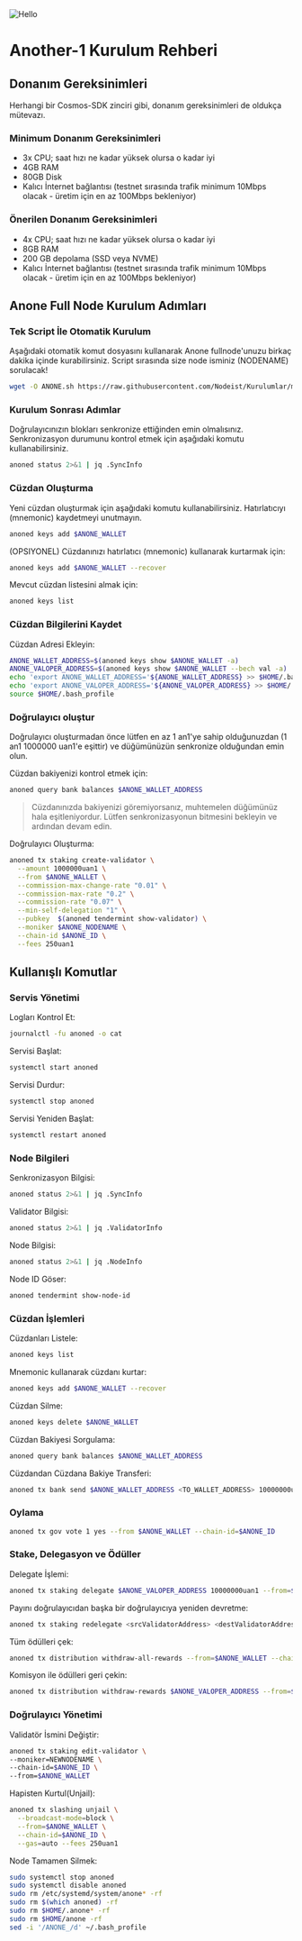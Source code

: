 <Image src="https://i.hizliresim.com/r12vuda.png" alt="Hello" width={500} height={500} />

# Another-1 Kurulum Rehberi
## Donanım Gereksinimleri
Herhangi bir Cosmos-SDK zinciri gibi, donanım gereksinimleri de oldukça mütevazı.

### Minimum Donanım Gereksinimleri
 - 3x CPU; saat hızı ne kadar yüksek olursa o kadar iyi
 - 4GB RAM
 - 80GB Disk
 - Kalıcı İnternet bağlantısı (testnet sırasında trafik minimum 10Mbps olacak - üretim için en az 100Mbps bekleniyor)

### Önerilen Donanım Gereksinimleri
 - 4x CPU; saat hızı ne kadar yüksek olursa o kadar iyi
 - 8GB RAM
 - 200 GB depolama (SSD veya NVME)
 - Kalıcı İnternet bağlantısı (testnet sırasında trafik minimum 10Mbps olacak - üretim için en az 100Mbps bekleniyor)

## Anone Full Node Kurulum Adımları
### Tek Script İle Otomatik Kurulum
Aşağıdaki otomatik komut dosyasını kullanarak Anone fullnode'unuzu birkaç dakika içinde kurabilirsiniz. 
Script sırasında size node isminiz (NODENAME) sorulacak!


```bash
wget -O ANONE.sh https://raw.githubusercontent.com/Nodeist/Kurulumlar/main/Anone/ANONE && chmod +x ANONE.sh && ./ANONE.sh
```

### Kurulum Sonrası Adımlar

Doğrulayıcınızın blokları senkronize ettiğinden emin olmalısınız. 
Senkronizasyon durumunu kontrol etmek için aşağıdaki komutu kullanabilirsiniz.
```bash
anoned status 2>&1 | jq .SyncInfo
```

### Cüzdan Oluşturma
Yeni cüzdan oluşturmak için aşağıdaki komutu kullanabilirsiniz. Hatırlatıcıyı (mnemonic) kaydetmeyi unutmayın.
```bash
anoned keys add $ANONE_WALLET
```

(OPSIYONEL) Cüzdanınızı hatırlatıcı (mnemonic) kullanarak kurtarmak için:
```bash
anoned keys add $ANONE_WALLET --recover
```

Mevcut cüzdan listesini almak için:
```bash
anoned keys list
```

### Cüzdan Bilgilerini Kaydet
Cüzdan Adresi Ekleyin:
```bash
ANONE_WALLET_ADDRESS=$(anoned keys show $ANONE_WALLET -a)
ANONE_VALOPER_ADDRESS=$(anoned keys show $ANONE_WALLET --bech val -a)
echo 'export ANONE_WALLET_ADDRESS='${ANONE_WALLET_ADDRESS} >> $HOME/.bash_profile
echo 'export ANONE_VALOPER_ADDRESS='${ANONE_VALOPER_ADDRESS} >> $HOME/.bash_profile
source $HOME/.bash_profile
```


### Doğrulayıcı oluştur
Doğrulayıcı oluşturmadan önce lütfen en az 1 an1'ye sahip olduğunuzdan (1 an1 1000000 uan1'e eşittir) ve düğümünüzün senkronize olduğundan emin olun.

Cüzdan bakiyenizi kontrol etmek için:
```bash
anoned query bank balances $ANONE_WALLET_ADDRESS
```
> Cüzdanınızda bakiyenizi göremiyorsanız, muhtemelen düğümünüz hala eşitleniyordur. Lütfen senkronizasyonun bitmesini bekleyin ve ardından devam edin. 

Doğrulayıcı Oluşturma:
```bash
anoned tx staking create-validator \
  --amount 1000000uan1 \
  --from $ANONE_WALLET \
  --commission-max-change-rate "0.01" \
  --commission-max-rate "0.2" \
  --commission-rate "0.07" \
  --min-self-delegation "1" \
  --pubkey  $(anoned tendermint show-validator) \
  --moniker $ANONE_NODENAME \
  --chain-id $ANONE_ID \
  --fees 250uan1
```



## Kullanışlı Komutlar
### Servis Yönetimi
Logları Kontrol Et:
```bash
journalctl -fu anoned -o cat
```

Servisi Başlat:
```bash
systemctl start anoned
```

Servisi Durdur:
```bash
systemctl stop anoned
```

Servisi Yeniden Başlat:
```bash
systemctl restart anoned
```

### Node Bilgileri
Senkronizasyon Bilgisi:
```bash
anoned status 2>&1 | jq .SyncInfo
```

Validator Bilgisi:
```bash
anoned status 2>&1 | jq .ValidatorInfo
```

Node Bilgisi:
```bash
anoned status 2>&1 | jq .NodeInfo
```

Node ID Göser:
```bash
anoned tendermint show-node-id
```

### Cüzdan İşlemleri
Cüzdanları Listele:
```bash
anoned keys list
```

Mnemonic kullanarak cüzdanı kurtar:
```bash
anoned keys add $ANONE_WALLET --recover
```

Cüzdan Silme:
```bash
anoned keys delete $ANONE_WALLET
```

Cüzdan Bakiyesi Sorgulama:
```bash
anoned query bank balances $ANONE_WALLET_ADDRESS
```

Cüzdandan Cüzdana Bakiye Transferi:
```bash
anoned tx bank send $ANONE_WALLET_ADDRESS <TO_WALLET_ADDRESS> 10000000uan1
```

### Oylama
```bash
anoned tx gov vote 1 yes --from $ANONE_WALLET --chain-id=$ANONE_ID
```

### Stake, Delegasyon ve Ödüller
Delegate İşlemi:
```bash
anoned tx staking delegate $ANONE_VALOPER_ADDRESS 10000000uan1 --from=$ANONE_WALLET --chain-id=$ANONE_ID --gas=auto --fees 250uan1
```

Payını doğrulayıcıdan başka bir doğrulayıcıya yeniden devretme:
```bash
anoned tx staking redelegate <srcValidatorAddress> <destValidatorAddress> 10000000uan1 --from=$ANONE_WALLET --chain-id=$ANONE_ID --gas=auto --fees 250uan1
```

Tüm ödülleri çek:
```bash
anoned tx distribution withdraw-all-rewards --from=$ANONE_WALLET --chain-id=$ANONE_ID --gas=auto --fees 250uan1
```

Komisyon ile ödülleri geri çekin:
```bash
anoned tx distribution withdraw-rewards $ANONE_VALOPER_ADDRESS --from=$ANONE_WALLET --commission --chain-id=$ANONE_ID
```

### Doğrulayıcı Yönetimi
Validatör İsmini Değiştir:
```bash
anoned tx staking edit-validator \
--moniker=NEWNODENAME \
--chain-id=$ANONE_ID \
--from=$ANONE_WALLET
```

Hapisten Kurtul(Unjail): 
```bash
anoned tx slashing unjail \
  --broadcast-mode=block \
  --from=$ANONE_WALLET \
  --chain-id=$ANONE_ID \
  --gas=auto --fees 250uan1
```


Node Tamamen Silmek:
```bash
sudo systemctl stop anoned
sudo systemctl disable anoned
sudo rm /etc/systemd/system/anone* -rf
sudo rm $(which anoned) -rf
sudo rm $HOME/.anone* -rf
sudo rm $HOME/anone -rf
sed -i '/ANONE_/d' ~/.bash_profile
```
